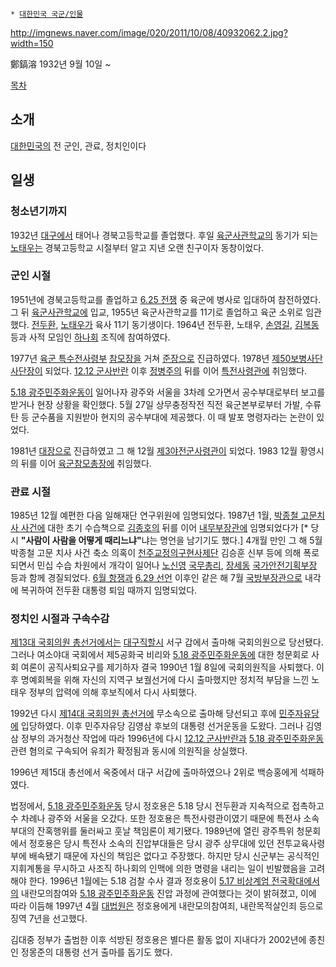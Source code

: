  * [[대한민국 국군/인물]]

http://imgnews.naver.com/image/020/2011/10/08/40932062.2.jpg?width=150

鄭鎬溶
1932년 9월 10일 ~

[[목차]]
== 소개 ==
[[대한민국]]의 전 군인, 관료, 정치인이다

== 일생 ==
=== 청소년기까지 ===
1932년 [[대구광역시|대구]]에서 태어나 경북고등학교를 졸업했다. 후일 [[육군사관학교]]의 동기가 되는 [[노태우]]는 경북고등학교 시절부터 알고 지낸 오랜 친구이자 동창이었다.

=== 군인 시절 ===
1951년에 경북고등학교를 졸업하고 [[6.25 전쟁]] 중 육군에 병사로 입대하여 참전하였다. 그 뒤 [[육군사관학교]]에 입교, 1955년 육군사관학교를 11기로 졸업하고 육군 소위로 임관했다. [[전두환]], [[노태우]]가 육사 11기 동기생이다. 1964년 전두환, 노태우, [[손영길]], [[김복동]] 등과 사적 모임인 [[하나회]] 조직에 참여하였다.

1977년 [[육군 특수전사령부]] [[참모장]]을 거쳐 [[준장]]으로 진급하였다. 1978년 [[제50보병사단]] [[사단장]]이 되었다. [[12.12 군사반란]] 이후 [[정병주]]의 뒤를 이어 [[육군 특수전사령부/사령관|특전사령관]]에 취임했다.

[[5.18 광주민주화운동]]이 일어나자 광주와 서울을 3차례 오가면서 공수부대로부터 보고를 받거나 현장 상황을 확인했다. 5월 27일 상무충정작전 직전 육군본부로부터 가발, 수류탄 등 군수품을 지원받아 현지의 공수부대에 제공했다. 이 때 발포 명령자라는 논란이 있었다.

1981년 [[대장(계급)|대장]]으로 진급하였고 그 해 12월 [[제3야전군사령관]]이 되었다. 1983 12월 황영시의 뒤를 이어 [[육군참모총장]]에 취임했다.

=== 관료 시절 ===
1985년 12월 예편한 다음 일해재단 연구위원에 임명되었다. 1987년 1월, [[박종철 고문치사 사건]]에 대한 초기 수습책으로 [[김종호]]의 뒤를 이어 [[안전행정부|내무부]]장관에 임명되었다가 [* 당시 '''"사람이 사람을 어떻게 때리느냐"'''냐는 명언을 남기기도 했다.] 4개월 만인 그 해 5월 박종철 고문 치사 사건 축소 의혹이 [[천주교정의구현사제단]] 김승훈 신부 등에 의해 폭로되면서 민십 수습 차원에서 개각이 일어나 [[노신영]] [[국무총리]], [[장세동]] [[국가안전기획부]]장 등과 함께 경질되었다. [[6월 항쟁]]과 [[6.29 선언]] 이후인 같은 해 7월 [[국방부]]장관으로 내각에 복귀하여 전두환 대통령 퇴임 때까지 임명되었다.

=== 정치인 시절과 구속수감 ===
[[제13대 국회의원 총선거]]에서는 [[대구광역시|대구직할시]] 서구 갑에서 출마해 국회의원으로 당선됐다. 그러나 여소야대 국회에서 제5공화국 비리와 [[5.18 광주민주화운동]]에 대한 청문회로 사회 여론이 공직사퇴요구를 제기하자 결국 1990년 1월 8일에 국회의원직을 사퇴했다. 이후 명예회복을 위해 자신의 지역구 보궐선거에 다시 출마했지만 정치적 부담을 느낀 노태우 정부의 압력에 의해 후보직에서 다시 사퇴했다.

1992년 다시 [[제14대 국회의원 총선거]]에 무소속으로 출마해 당선되고 후에 [[민주자유당]]에 입당하였다. 이후 민주자유당 김영삼 후보의 대통령 선거운동을 도왔다. 그러나 김영삼 정부의 과거청산 작업에 따라 1996년에 다시 [[12.12 군사반란]]과 [[5.18 광주민주화운동]] 관련 혐의로 구속되어 유죄가 확정됨과 동시에 의원직을 상실했다.

1996년 제15대 총선에서 옥중에서 대구 서갑에 출마하였으나 2위로 백승홍에게 석패하였다.

법정에서, [[5.18 광주민주화운동]] 당시 정호용은 5.18 당시 전두환과 지속적으로 접촉하고 수 차례나 광주와 서울을 오갔다. 또한 정호용은 특전사령관이였기 때문에 특전사 소속 부대의 잔혹행위를 둘러싸고 훗날 책임론이 제기됐다. 1989년에 열린 광주특위 청문회에서 정호용은 당시 특전사 소속의 진압부대들은 당시 광주 상무대에 있던 전투교육사령부에 배속됐기 때문에 자신의 책임은 없다고 주장했다. 하지만 당시 신군부는 공식적인 지휘계통을 무시하고 사조직 하나회의 인맥에 의한 명령을 내리는 일이 빈발했음을 고려해야 한다. 1996년 1월에는 5.18 검찰 수사 결과 정호용이 [[5.17 비상계엄 전국확대]]에서의 내란모의참여와 [[5.18 광주민주화운동]] 진압 과정에 관여했다는 것이 밝혀졌고, 이에 따라 이듬해 1997년 4월 [[대법원]]은 정호용에게 내란모의참여죄, 내란목적살인죄 등으로 징역 7년을 선고했다.

김대중 정부가 출범한 이후 석방된 정호용은 별다른 활동 없이 지내다가 2002년에 종친인 정몽준의 대통령 선거 출마를 돕기도 했다.

